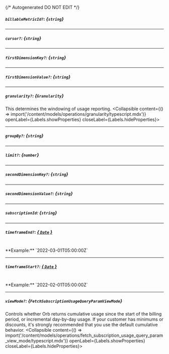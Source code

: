 {/* Autogenerated DO NOT EDIT  */}

##### `billableMetricId?`: *{`string`}*

---
##### `cursor?`: *{`string`}*

---
##### `firstDimensionKey?`: *{`string`}*

---
##### `firstDimensionValue?`: *{`string`}*

---
##### `granularity?`: *{`Granularity`}*
This determines the windowing of usage reporting.
<Collapsible content={() => import('/content/models/operations/granularity/typescript.mdx')} openLabel={Labels.showProperties} closeLabel={Labels.hideProperties}>
</Collapsible>

---
##### `groupBy?`: *{`string`}*

---
##### `limit?`: *{`number`}*

---
##### `secondDimensionKey?`: *{`string`}*

---
##### `secondDimensionValue?`: *{`string`}*

---
##### `subscriptionId`: *{`string`}*

---
##### `timeframeEnd?`: [*{ `Date` }*](https://developer.mozilla.org/en-US/docs/Web/JavaScript/Reference/Global_Objects/Date)
<br/>
**Example:** `2022-03-01T05:00:00Z`

---
##### `timeframeStart?`: [*{ `Date` }*](https://developer.mozilla.org/en-US/docs/Web/JavaScript/Reference/Global_Objects/Date)
<br/>
**Example:** `2022-02-01T05:00:00Z`

---
##### `viewMode?`: *{`FetchSubscriptionUsageQueryParamViewMode`}*
Controls whether Orb returns cumulative usage since the start of the billing period, or incremental day\-by\-day usage. If your customer has minimums or discounts, it's strongly recommended that you use the default cumulative behavior.
<Collapsible content={() => import('/content/models/operations/fetch_subscription_usage_query_param_view_mode/typescript.mdx')} openLabel={Labels.showProperties} closeLabel={Labels.hideProperties}>
</Collapsible>


